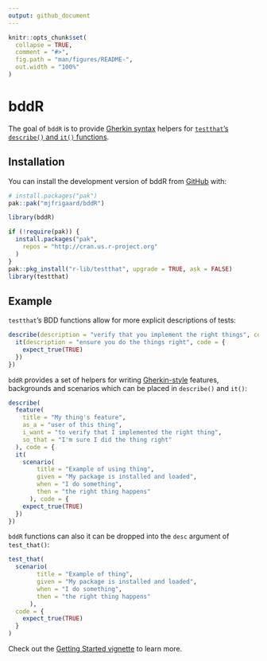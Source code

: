 ```yaml
---
output: github_document
---
```


<!-- README.md is generated from README.Rmd. Please edit that file -->

```r
knitr::opts_chunk$set(
  collapse = TRUE,
  comment = "#>",
  fig.path = "man/figures/README-",
  out.width = "100%"
)
```

# bddR

<!-- badges: start -->
<!-- badges: end -->

The goal of `bddR` is to provide [Gherkin syntax](https://cucumber.io/docs/gherkin/) helpers for [`testthat`'s `describe()` and `it()` functions](https://testthat.r-lib.org/reference/describe.html).

## Installation

You can install the development version of bddR from [GitHub](https://github.com/) with:

``` r
# install.packages("pak")
pak::pak("mjfrigaard/bddR")
```

```r
library(bddR)
```


```r
if (!require(pak)) {
  install.packages("pak",
    repos = "http://cran.us.r-project.org"
  )
}
pak::pkg_install("r-lib/testthat", upgrade = TRUE, ask = FALSE)
library(testthat)
```

## Example

`testthat`'s BDD functions allow for more explicit descriptions of tests: 

```r
describe(description = "verify that you implement the right things", code = {
  it(description = "ensure you do the things right", code = {
    expect_true(TRUE)
  })
})
```

`bddR` provides a set of helpers for writing [Gherkin-style](https://cucumber.io/docs/gherkin/reference/) features, backgrounds and scenarios which can be placed in `describe()` and `it()`:  

```r
describe(
  feature(
    title = "My thing's feature",
    as_a = "user of this thing",
    i_want = "to verify that I implemented the right thing",
    so_that = "I'm sure I did the thing right"
  ), code = {
  it(
    scenario(
        title = "Example of using thing",
        given = "My package is installed and loaded",
        when = "I do something",
        then = "the right thing happens"
      ), code = {
    expect_true(TRUE)
  })
})
```

`bddR` functions can also it can be dropped into the `desc` argument of `test_that()`:

```r
test_that(
  scenario(
        title = "Example of thing",
        given = "My package is installed and loaded",
        when = "I do something",
        then = "the right thing happens"
      ),
  code = {
    expect_true(TRUE)
  }
)
```

Check out the [Getting Started vignette](https://mjfrigaard.github.io/bddR/articles/start.html) to learn more.
